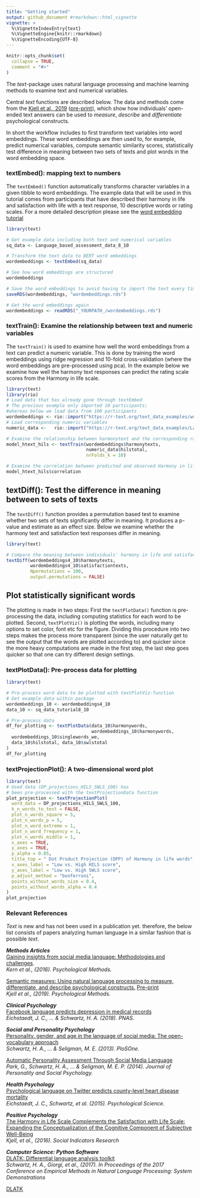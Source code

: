```yaml
---
title: "Getting started"
output: github_document #rmarkdown::html_vignette
vignette: >
  %\VignetteIndexEntry{text}
  %\VignetteEngine{knitr::rmarkdown}
  %\VignetteEncoding{UTF-8}
---
```


```r
knitr::opts_chunk$set(
  collapse = TRUE,
  comment = "#>"
)
```
The *text*-package uses natural language processing and machine learning methods to examine text and numerical variables.  

Central *text* functions are described below. The data and methods come from the [Kjell et al., 2019](https://www.ncbi.nlm.nih.gov/pubmed/29963879) ([pre-print](https://psyarxiv.com/er6t7/)), which show how individuals' open-ended text answers can be used to *measure*, *describe* and *differentiate* psychological constructs.  

In short the workflow includes to first transform text variables into word embeddings. These word embeddings are then used to, for example, predict numerical variables, compute semantic similarity scores, statistically test difference in meaning between two sets of texts and plot words in the word embedding space.  

### textEmbed(): mapping text to numbers
The ```textEmbed()``` function automatically transforms character variables in a given tibble to word embeddings. The example data that will be used in this tutorial comes from participants that have described their harmony in life and satisfaction with life with a text response, 10 descriptive words or rating scales. For a more detailed description please see the [word embedding tutorial](https://www.r-text.org/articles/Word%20embeddings.html) 

```r

library(text)

# Get example data including both text and numerical variables
sq_data <- Language_based_assessment_data_8_10

# Transform the text data to BERT word embeddings
wordembeddings <- textEmbed(sq_data)

# See how word embeddings are structured
wordembeddings

# Save the word embeddings to avoid having to import the text every time
saveRDS(wordembeddings, "wordembeddings.rds")

# Get the word embeddings again
wordembeddings <- readRDS("_YOURPATH_/wordembeddings.rds")
```


### textTrain(): Examine the relationship between text and numeric variables
The ```textTrain()``` is used to examine how well the word embeddings from a text can predict a numeric variable. This is done by training the word embeddings using ridge regression and 10-fold cross-validation (where the word embeddings are pre-processed using pca). In the example below we examine how well the harmony text responses can predict the rating scale scores from the Harmony in life scale.

```r
library(text)
library(rio)
# Load data that has already gone through textEmbed
# The previous example only imported 10 participants; 
#whereas below we load data from 100 participants
wordembeddings <- rio::import("https://r-text.org/text_data_examples/wordembeddings4_100.rda")
# Load corresponding numeric variables
numeric_data <-   rio::import("https://r-text.org/text_data_examples/Language_based_assessment_data_8_100.rda")

# Examine the relationship between harmonytext and the corresponding rating scale
model_htext_hils <- textTrain(wordembeddings$harmonytexts, 
                              numeric_data$hilstotal, 
                              nrFolds_k = 10)

# Examine the correlation between predicted and observed Harmony in life scale scores
model_htext_hils$correlation
```

## textDiff(): Test the difference in meaning between to sets of texts
The ```textDiff()``` function provides a permutation based test to examine whether two sets of texts significantly differ in meaning. It produces a p-value and estimate as an effect size. Below we examine whether the harmony text and satisfaction text responses differ in meaning. 
```r
library(text)

# Compare the meaning between individuals' harmony in life and satisfaction with life answers
textDiff(wordembeddings4_10$harmonytexts, 
         wordembeddings4_10$satisfactiontexts, 
         Npermutations = 100, 
         output.permutations = FALSE)
```

## Plot statistically significant words 
The plotting is made in two steps: First the ```textPlotData()``` function is pre-processing the data, including computing statistics for each word to be plotted. Second, ```textPlotViz()``` is plotting the words, including many options to set color, font etc for the figure. Dividing this procedure into two steps makes the process more transparent (since the user naturally get to see the output that the words are plotted according to) and quicker since the more heavy computations are made in the first step, the last step goes quicker so that one can try different design settings.   

### textPlotData(): Pre-process data for plotting 
```r
library(text)

# Pre-process word data to be plotted with textPlotViz-function
# Get example data within package
wordembeddings_10 <- wordembeddings4_10
data_10 <- sq_data_tutorial8_10

# Pre-process data
df_for_plotting <- textPlotData(data_10$harmonywords, 
                                wordembeddings_10$harmonywords,
  wordembeddings_10$singlewords_we,
  data_10$hilstotal, data_10$swlstotal
)
df_for_plotting
```


### textProjectionPlot(): A two-dimensional word plot
```r
library(text)
# Used data (DP_projections_HILS_SWLS_100) has
# been pre-processed with the textProjectionData function
plot_projection <- textProjectionPlot(
  word_data = DP_projections_HILS_SWLS_100,
  k_n_words_to_test = FALSE,
  plot_n_words_square = 5,
  plot_n_words_p = 5,
  plot_n_word_extreme = 1,
  plot_n_word_frequency = 1,
  plot_n_words_middle = 1,
  x_axes = TRUE,
  y_axes = TRUE,
  p_alpha = 0.05,
  title_top = " Dot Product Projection (DPP) of Harmony in life words",
  x_axes_label = "Low vs. High HILS score",
  y_axes_label = "Low vs. High SWLS score",
  p_adjust_method = "bonferroni",
  points_without_words_size = 0.4,
  points_without_words_alpha = 0.4
)
plot_projection

```


### Relevant References
*Text* is new and has not been used in a publication yet. therefore, the below list consists of papers analyzing human language in a similar fashion that is possible *text*.

***Methods Articles***  
[Gaining insights from social media language: Methodologies and challenges](http://www.peggykern.org/uploads/5/6/6/7/56678211/kern_2016_-_gaining_insights_from_social_media_language-_methodologies_and_challenges.pdf).  
*Kern et al., (2016). Psychological Methods.*

[Semantic measures: Using natural language processing to measure, differentiate, and describe psychological constructs.](https://www.ncbi.nlm.nih.gov/pubmed/29963879) [Pre-print](https://psyarxiv.com/er6t7/)  
*Kjell et al.,  (2019). Psychological Methods.*

***Clinical Psychology***  
[Facebook language predicts depression in medical records](https://www.pnas.org/content/115/44/11203)  
*Eichstaedt, J. C., ... & Schwartz, H. A. (2018). PNAS.*


***Social and Personality Psychology***     
[Personality, gender, and age in the language of social media: The open-vocabulary approach](https://journals.plos.org/plosone/article?id=10.1371/journal.pone.0073791)  
*Schwartz, H. A., … & Seligman, M. E. (2013). PloSOne.*

[Automatic Personality Assessment Through Social Media Language](https://www.semanticscholar.org/paper/Automatic-personality-assessment-through-social-Park-Schwartz/280034e01f41d0184b977479a5474bd805c2922c)  
*Park, G., Schwartz, H. A., ... & Seligman, M. E. P. (2014). Journal of Personality and Social Psychology.*


***Health Psychology***  
[Psychological language on Twitter predicts county-level heart disease mortality](https://journals.sagepub.com/doi/abs/10.1177/0956797614557867)  
*Eichstaedt, J. C., Schwartz, et al. (2015). Psychological Science.*


***Positive Psychology***  
[The Harmony in Life Scale Complements the Satisfaction with Life Scale: Expanding the Conceptualization of the Cognitive Component of Subjective Well-Being](https://link.springer.com/article/10.1007/s11205-015-0903-z)  
*Kjell, et al., (2016). Social Indicators Research*

***Computer Science: Python Software***  
[DLATK: Differential language analysis toolkit](http://aclweb.org/anthology/D17-2010)  
*Schwartz, H. A., Giorgi, et al., (2017).  In Proceedings of the 2017 Conference on Empirical Methods in Natural Language Processing: System Demonstrations* 


[DLATK](http://dlatk.wwbp.org/)



